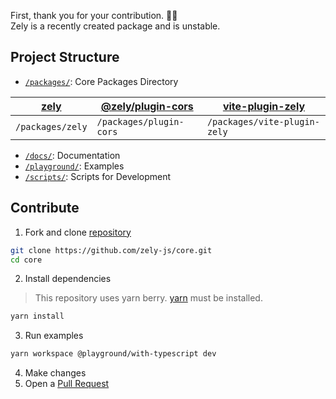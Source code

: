 First, thank you for your contribution. 🚀🚀  
Zely is a recently created package and is unstable.

## Project Structure

- [`/packages/`](https://github.com/zely-js/core/tree/main/packages): Core Packages Directory

| [zely](https://npmjs.com/package/zely) | [@zely/plugin-cors](https://www.npmjs.com/package/@zely/plugin-cors) | [vite-plugin-zely](https://www.npmjs.com/package/vite-plugin-zely) |
| -------------------------------------- | -------------------------------------------------------------------- | ------------------------------------------------------------------ |
| `/packages/zely`                       | `/packages/plugin-cors`                                              | `/packages/vite-plugin-zely`                                       |

- [`/docs/`](https://github.com/zely-js/core/tree/main/docs): Documentation
- [`/playground/`](https://github.com/zely-js/core/tree/main/playground): Examples
- [`/scripts/`](https://github.com/zely-js/core/tree/main/scripts): Scripts for Development

## Contribute

1. Fork and clone [repository](https://github.com/zely-js/core)

```sh
git clone https://github.com/zely-js/core.git
cd core
```

2. Install dependencies

> This repository uses yarn berry. [yarn](https://yarnpkg.com/) must be installed.

```sh
yarn install
```

3. Run examples

```sh
yarn workspace @playground/with-typescript dev
```

4. Make changes
5. Open a [Pull Request](https://github.com/zely-js/core/pulls)

